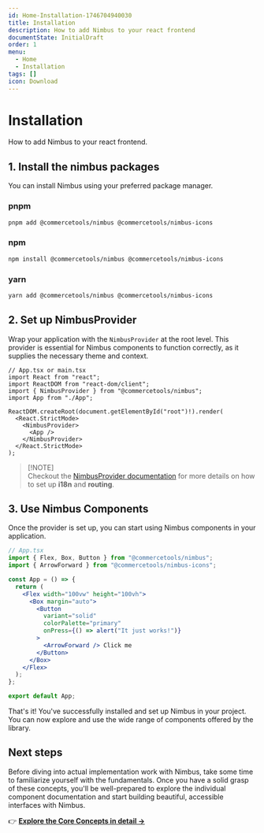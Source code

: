 ```yaml
---
id: Home-Installation-1746704940030
title: Installation
description: How to add Nimbus to your react frontend
documentState: InitialDraft
order: 1
menu:
  - Home
  - Installation
tags: []
icon: Download
---
```


# Installation

How to add Nimbus to your react frontend.

## 1. Install the nimbus packages

You can install Nimbus using your preferred package manager.

### pnpm

```bash
pnpm add @commercetools/nimbus @commercetools/nimbus-icons
```

### npm

```bash
npm install @commercetools/nimbus @commercetools/nimbus-icons
```

### yarn

```bash
yarn add @commercetools/nimbus @commercetools/nimbus-icons
```

## 2. Set up NimbusProvider

Wrap your application with the `NimbusProvider` at the root level. This provider
is essential for Nimbus components to function correctly, as it supplies the
necessary theme and context.

```tsx
// App.tsx or main.tsx
import React from "react";
import ReactDOM from "react-dom/client";
import { NimbusProvider } from "@commercetools/nimbus";
import App from "./App";

ReactDOM.createRoot(document.getElementById("root")!).render(
  <React.StrictMode>
    <NimbusProvider>
      <App />
    </NimbusProvider>
  </React.StrictMode>
);
```

> [!NOTE]\
> Checkout the [NimbusProvider documentation](/components/utilities/nimbusprovider)
> for more details on how to set up **i18n** and **routing**.

## 3. Use Nimbus Components

Once the provider is set up, you can start using Nimbus components in your
application.

```jsx
// App.tsx
import { Flex, Box, Button } from "@commercetools/nimbus";
import { ArrowForward } from "@commercetools/nimbus-icons";

const App = () => {
  return (
    <Flex width="100vw" height="100vh">
      <Box margin="auto">
        <Button
          variant="solid"
          colorPalette="primary"
          onPress={() => alert("It just works!")}
        >
          <ArrowForward /> Click me
        </Button>
      </Box>
    </Flex>
  );
};

export default App;
```

That's it! You've successfully installed and set up Nimbus in your project. You
can now explore and use the wide range of components offered by the library.

## Next steps

Before diving into actual implementation work with Nimbus, take some time to familiarize yourself with the fundamentals.
Once you have a solid grasp of these concepts, you'll be well-prepared to explore the individual component documentation and start building beautiful, accessible interfaces with Nimbus.

👉 **[Explore the Core Concepts in detail →](/home/core-concepts)**